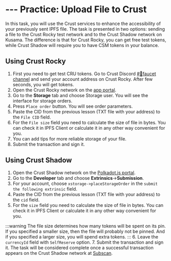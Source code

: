 # --- Practice: Upload File to Crust

In this task, you will use the Crust services to enhance the accessibility of your previously sent IPFS file. The task is presented in two options: sending a file to the Crust Rocky test network and to the Crust Shadow network on Kusama. The difference is that for Crust Rocky, you can get free test tokens, while Crust Shadow will require you to have CSM tokens in your balance.

## **Using Crust Rocky**

1. First you need to get test CRU tokens. Go to Crust Discord [#🚰faucet channel](https://discord.gg/d6XuBXCqxU) and send your account address on Crust Rocky. After few seconds, you will get tokens.
2. Open the Crust Rocky network on the [app portal](https://apps.crust.network/?rpc=wss%3A%2F%2Frpc-rocky.crust.network#/storage).
3. Go to the **Storage** tab and choose Storage user. You will see the interface for storage orders.
4. Press `Place order` button. You will see order parameters.
5. Paste the CID from the previous lesson (TXT file with your address) to the `File CID` field.
6. For the `File size` field you need to calculate the size of file in bytes. You can check it in IPFS Client or calculate it in any other way convenient for you.
7. You can add tips for more reliable storage of your file.
8. Submit the transaction and sign it.

## **Using Crust Shadow**

1. Open the Crust Shadow network on the [Polkadot.js portal](https://polkadot.js.org/apps/?rpc=wss%253A%252F%252Frpc-shadow.crust.network%252F#/).
2. Go to the **Developer** tab and choose **Extrinsics**→**Submission**.
3. For your account, choose `xstorage->placeStorageOrder` in the `submit the following extrinsic` field.
4. Paste the CID from the previous lesson (TXT file with your address) to the `cid` field.
5. For the `size` field you need to calculate the size of file in bytes. You can check it in IPFS Client or calculate it in any other way convenient for you.

:::warning
The file size determines how many tokens will be spent on its pin. If you specified a smaller size, then the file will probably not be pinned. And if you specified a larger size, you will spend extra tokens.
:::
6. Leave the `currencyId` field with `SelfReserve` option.
7. Submit the transaction and sign it. The task will be considered complete once a successful transaction appears on the Crust Shadow network at [Subscan](https://shadow.subscan.io/).
